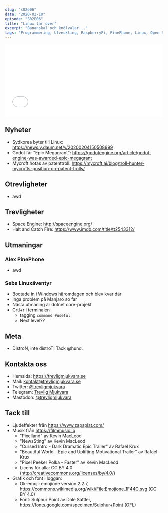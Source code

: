 ```yaml
---
slug: "s02e06"
date: "2020-02-10"
episode: "S02E06"
title: "Linux tar över"
excerpt: "Bananskal och knölvalar..."
tags: "Programmering, Utveckling, RaspberryPi, PinePhone, Linux, Open Source, Plasma, KDE"
---
```



<SEO title="Linux tar över" />
<div style="width: 100%;">
  <iframe
    src=" __________________ "
    width="100%"
    height="232"
    frameborder="0"
    allowtransparency="true"
    allow="encrypted-media"
  ></iframe>
</div>

## Nyheter

- Sydkorea byter till Linux: https://news.v.daum.net/v/20200204150508999
- Godot får "Epic Megagrant": https://godotengine.org/article/godot-engine-was-awarded-epic-megagrant
- Mycroft hotas av patenttroll: https://mycroft.ai/blog/troll-hunter-mycrofts-position-on-patent-trolls/

## Otrevligheter

- awd

## Trevligheter

- Space Engine: http://spaceengine.org/
- Halt and Catch Fire: https://www.imdb.com/title/tt2543312/

## Utmaningar

### Alex PinePhone

- awd

### Sebs Linuxäventyr

- Bootade in i Windows häromdagen och blev kvar där
- Inga problem på Manjaro so far
- Nästa utmaning är dotnet core-projekt
- Crtl+r i terminalen
  - tagging `command #useful`
  - Next level??

## Meta

- DistroN, inte distroT! Tack @hund.

## Kontakta oss

- Hemsida: https://trevligmjukvara.se
- Mail: kontakt@trevligmjukvara.se
- Twitter: [@trevligmjukvara](https://twitter.com/trevligmjukvara)
- Telegram: [Trevlig Mjukvara](https://t.me/trevligmjukvara)
- Mastodon: [@trevligmjukvara](https://mastodon.linuxkompis.se/@trevligmjukvara)

## Tack till

- Ljudeffekter från https://www.zapsplat.com/
- Musik från https://filmmusic.io
  - "Pixelland" av Kevin MacLeod
  - "NewsSting" av Kevin MacLeod
  - "Cursed Intro - Dark Dramatic Epic Trailer" av Rafael Krux
  - "Beautiful World - Epic and Uplifting Motivational Trailer" av Rafael Krux
  - "Pixel Peeker Polka - Faster" av Kevin MacLeod
  - Licens för alla: CC BY 4.0 (http://creativecommons.org/licenses/by/4.0/)
- Grafik och font i loggan:
  - Ok-emoji: emojione version 2.2.7, https://commons.wikimedia.org/wiki/File:Emojione_1F44C.svg (CC BY 4.0)
  - Font: Sulphur Point av Dale Sattler, https://fonts.google.com/specimen/Sulphur+Point (OFL)
